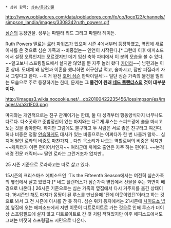 * 상위 항목: [[심슨/등장인물]]

http://www.pobladores.com/data/pobladores.com/fo/co/foco123/channels/simpson_landia/images/3308342ruth_powers.gif

[[심슨]]의 등장인물. 성우는 파멜라 리드 그리고 파멜라 헤이든.

Ruth Powers
딸로는 [[로라 파워즈]]가 있으며 시즌 4에서부터 등장하였고, 옆집에 새로 이사를 온 것으로 심슨 가족과 --비중없는-- 인연이 시작된다.[* 그런데 이후 에피소드에서 설정 오류인지는 모르겠지만 메기 임신 축하 파티에서 이 분의 모습을 볼 수 있다. ~~알고보니 스프링필드에서 살지만 않았을 뿐 자주 놀러 왔다 [[카더라]]~~] 남편과는 이혼 상태. 도대체 왜 남편과 이혼을 했냐하면 허구헌날 먹고, 술마시고, 잠만 퍼질라게 자서 그렇다고 한다. --이거 완전 [[호머 심슨]] 판박이일세!-- 일단 심슨 가족의 물건을 빌리는 모습으로 주로 등장하기는 한데, 문제는 '''그 물건이 원래 [[네드 플랜더스]]의 것이 대부분이다.'''

http://images3.wikia.nocookie.net/__cb20100422235456/lossimpson/es/images/a/a3/1F03.png
 
마지와는 개인적으로는 친구 관계이기는 한데, 둘 다 성격부터 행동양식까지 너무나도 다르다. 다소곳하고 준법정신이 있는 마지와는 다르게 루스는 스피드광에 술을 마시고 노는 것을 좋아한다. 하지만 그럼에도 불구하고 두 사람은 서로 좋은 친구라고 여긴다. 허나 비중은 정말 [[안습]]하게도 대사가 있는 비중으로는 어쩌다가 한 번 나올까 말까... 심지어 딸인 로라의 비중도 마찬가지... 다만 목소리가 나오는 역할로써의 비중은 적지만 ~~캐릭터가 이쁜 편이어서인지~~ 여러군데 까메오 출연은 자주 하는 편이다. ~~본격 배경 전문 캐릭터~~ 딸인 로라는 그런거조차 없지만..

25 시즌 기준으로 로라하고는 따로 살고 있다.

15시즌의 크리스마스 에피소드인 'Tis the Fifteenth Season에서는 여전히 심슨가족의 옆집에서 살고 있었다.[* 네드 플랜더스가 심슨가족 옆집에서 선물을 주는 화면이 배경으로 나온다.] 26시즌 기준으로는 심슨 가족의 옆집에서 다시 거주지를 옮긴 상태이다. 16시즌만 해도 마지가 몸짱이 된 루스를 만났을때 '전에 이웃이었던'이라고 하는 것으로 봐서 그 전 시즌에 이사를 간 듯 하다. 심슨 위키 등지에서는 21시즌에 [[사이드쇼 밥]]이 옆집에 오는 에피소드에서 저번 이웃이 디트로이트로 가는 것으로 인해 루스가 더이상 스프링필드에 살지 않고 디트로이트로 간 것 처럼 적혀있지만 이후 에피소드에서도 그녀는 버젓히 스프링필드 시민으로 나온다.
